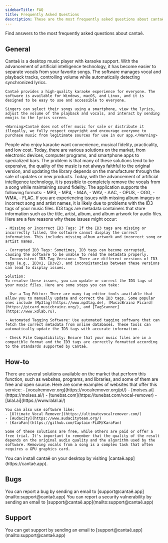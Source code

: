 ```yaml
---
sidebarTitle: FAQ
title: Frequently Asked Questions
description: These are the most frequently asked questions about cantaê.
---
```


Find answers to the most frequently asked questions about cantaê.

## General

<AccordionGroup>
  <Accordion title="What is Cantaê?">
    Cantaê is a desktop music player with karaoke support. With the advancement of artificial intelligence technology, it has become easier to separate vocals from your favorite songs. The software manages vocal and playback tracks, controlling volume while automatically detecting synchronized lyrics.

    Cantaê provides a high-quality karaoke experience for everyone. The software is available for Windows, macOS, and Linux, and it is designed to be easy to use and accessible to everyone.

    Singers can select their songs using a smartphone, view the lyrics, adjust the volume of the playback and vocals, and interact by sending emojis to the lyrics screen.

    <Warning>Cantaê does not offer music for sale or distribute it illegally, we fully respect copyright and encourage everyone to purchase music from legitimate sources for use in our app.</Warning>
  </Accordion>
  <Accordion title="Why Cantaê?">
    People who enjoy karaoke want convenience, musical fidelity, practicality, and low cost. Today, there are various solutions on the market, from electronic devices, computer programs, and smartphone apps to specialized bars. The problem is that many of these solutions tend to be expensive, the quality of the music is not always faithful to the original version, and updating the library depends on the manufacturer through the sale of updates or new products. Today, with the advancement of artificial intelligence technology, it is possible to completely remove the vocals from a song while maintaining sound fidelity.
  </Accordion>
  <Accordion title="What formats are supported?">
    The application supports the following formats:
    - MP3,
    - MP4,
    - M4A,
    - WAV,
    - AAC,
    - OPUS,
    - OGG,
    - WMA,
    - FLAC.
  </Accordion>
  <Accordion title="Why are the album images missing or the song and artist names incorrect?">
    If you are experiencing issues with missing album images or incorrect song and artist names, it is likely due to problems with the ID3 tags of your music files. ID3 tags are metadata containers that store information such as the title, artist, album, and album artwork for audio files. Here are a few reasons why these issues might occur:

    - Missing or Incorrect ID3 Tags: If the ID3 tags are missing or incorrectly filled, the software cannot display the correct information. This includes missing album artwork and incorrect song or artist names.

    - Corrupted ID3 Tags: Sometimes, ID3 tags can become corrupted, causing the software to be unable to read the metadata properly.
    - Inconsistent ID3 Tag Versions: There are different versions of ID3 tags (e.g., ID3v1, ID3v2), and inconsistencies between these versions can lead to display issues.

    Solution:
    To resolve these issues, you can update or correct the ID3 tags of your music files. Here are some steps you can take:

    - Use a Tag Editor: There are many tag editor tools available that allow you to manually update and correct the ID3 tags. Some popular ones include [Mp3tag](https://www.mp3tag.de), [MusicBrainz Picard](https://picard.musicbrainz.org/), and [TagScanner](https://www.xdlab.ru).

    - Automated Tagging Software: Use automated tagging software that can fetch the correct metadata from online databases. These tools can automatically update the ID3 tags with accurate information.

    - Check File Compatibility: Ensure that your music files are in a compatible format and the ID3 tags are correctly formatted according to the standards supported by Cantaê.

  </Accordion>
</AccordionGroup>

## How-to

<AccordionGroup>
  <Accordion title="How to remove the vocals from a song?">
    There are several solutions available on the market that perform this function, such as websites, programs, and libraries, and some of them are free and open source. Here are some examples of websites that offer this service:
    - [vocalremover.org](https://vocalremover.org/pt/)
    - [moises.ai](https://moises.ai/)
    - [tunebat.com](https://tunebat.com/vocal-remover)
    - [lalal.ai](https://www.lalal.ai/)

    You can also use software like:
    - [Ultimate Vocal Remover](https://ultimatevocalremover.com/)
    - [Audacity](https://www.audacityteam.org/)
    - [KaraFan](https://github.com/Captain-FLAM/KaraFan)

    Some of these solutions are free, while others are paid or offer a free trial. It's important to remember that the quality of the result depends on the original audio quality and the algorithm used by the software. Removing vocals from a song is a complex task that often requires a GPU graphics card.

  </Accordion>
  <Accordion title="How to install cantaê?">
    You can install cantaê on your desktop by visiting [cantaê.app](https://cantaê.app).
  </Accordion>
</AccordionGroup>

## Bugs

<AccordionGroup>
  <Accordion title="How to report a bug?">
    You can report a bug by sending an email to [support@cantaê.app](mailto:support@cantaê.app)
  </Accordion>
  <Accordion title="How to report a security vulnerability?">
    You can report a security vulnerability by sending an email to [support@cantaê.app](mailto:support@cantaê.app)
  </Accordion>
</AccordionGroup>

## Support

<AccordionGroup>
  <Accordion title="How to get support?">
    You can get support by sending an email to [support@cantaê.app](mailto:support@cantaê.app)
  </Accordion>
</AccordionGroup>
